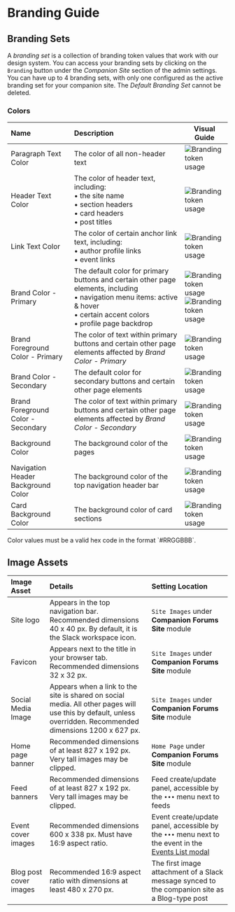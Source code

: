 
# Branding Guide

## Branding Sets

A _branding set_ is a collection of branding token values that work with our design system. You can access your branding sets by clicking on the `Branding` button under the _Companion Site_ section of the admin settings. You can have up to 4 branding sets, with only one configured as the active branding set for your companion site. The _Default Branding Set_ cannot be deleted.

### Colors

| Name                               | Description                                                                                                                                                                             | Visual Guide                                                                                                                                               |
| :--------------------------------- | :-------------------------------------------------------------------------------------------------------------------------------------------------------------------------------------- | ---------------------------------------------------------------------------------------------------------------------------------------------------------- |
| Paragraph Text Color               | The color of all non-header text                                                                                                                                                        | ![Branding token usage](/tightknit-site/branding/color-paragraph-text.png)                                                                                 |
| Header Text Color                  | The color of header text, including: <br/>• the site name <br/>• section headers <br/>• card headers <br/>• post titles                                                                 | ![Branding token usage](/tightknit-site/branding/color-header-text.png)                                                                                    |
| Link Text Color                    | The color of certain anchor link text, including: <br/>• author profile links <br/>• event links                                                                                        | ![Branding token usage](/tightknit-site/branding/color-link-text.png)                                                                                      |
| Brand Color - Primary              | The default color for primary buttons and certain other page elements, including <br/>• navigation menu items: active & hover <br/>• certain accent colors <br/>• profile page backdrop | ![Branding token usage](/tightknit-site/branding/color-primary-brand.png) <br/> ![Branding token usage](/tightknit-site/branding/color-primary-brand2.png) |
| Brand Foreground Color - Primary   | The color of text within primary buttons and certain other page elements affected by _Brand Color - Primary_                                                                            | ![Branding token usage](/tightknit-site/branding/color-primary-brand.png)                                                                                  |
| Brand Color - Secondary            | The default color for secondary buttons and certain other page elements                                                                                                                 | ![Branding token usage](/tightknit-site/branding/todo.png)                                                                                                 |
| Brand Foreground Color - Secondary | The color of text within primary buttons and certain other page elements affected by _Brand Color - Secondary_                                                                          | ![Branding token usage](/tightknit-site/branding/todo.png)                                                                                                 |
| Background Color                   | The background color of the pages                                                                                                                                                       | ![Branding token usage](/tightknit-site/branding/todo.png)                                                                                                 |
| Navigation Header Background Color | The background color of the top navigation header bar                                                                                                                                   | ![Branding token usage](/tightknit-site/branding/todo.png)                                                                                                 |
| Card Background Color              | The background color of card sections                                                                                                                                                   | ![Branding token usage](/tightknit-site/branding/todo.png)                                                                                                 |

<Callout type="info">
  Color values must be a valid hex code in the format `#RRGGBBB`.
</Callout>

## Image Assets

| Image Asset            | Details                                                                                                                                                       | Setting Location                                                                                                                           |
| :--------------------- | :------------------------------------------------------------------------------------------------------------------------------------------------------------ | :----------------------------------------------------------------------------------------------------------------------------------------- |
| Site logo              | Appears in the top navigation bar. Recommended dimensions 40 x 40 px. By default, it is the Slack workspace icon.                                             | `Site Images` under **Companion Forums Site** module                                                                                       |
| Favicon                | Appears next to the title in your browser tab. Recommended dimensions 32 x 32 px.                                                                             | `Site Images` under **Companion Forums Site** module                                                                                       |
| Social Media Image     | Appears when a link to the site is shared on social media. All other pages will use this by default, unless overridden. Recommended dimensions 1200 x 627 px. | `Site Images` under **Companion Forums Site** module                                                                                       |
| Home page banner       | Recommended dimensions of at least 827 x 192 px. Very tall images may be clipped.                                                                             | `Home Page` under **Companion Forums Site** module                                                                                         |
| Feed banners           | Recommended dimensions of at least 827 x 192 px. Very tall images may be clipped.                                                                             | Feed create/update panel, accessible by the `•••` menu next to feeds                                                                       |
| Event cover images     | Recommended dimensions 600 x 338 px. Must have 16:9 aspect ratio.                                                                                             | Event create/update panel, accessible by the `•••` menu next to the event in the [Events List modal](/events/get-started#accessing-events) |
| Blog post cover images | Recommended 16:9 aspect ratio with dimensions at least 480 x 270 px.                                                                                          | The first image attachment of a Slack message synced to the companion site as a Blog-type post                                             |
